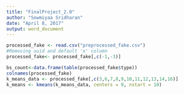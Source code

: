 ```yaml
---
title: "FinalProject_2.0"
author: "Sowmiyaa Sridharan"
date: "April 8, 2017"
output: word_document
---
```


```r
processed_fake <- read.csv("preprocessed_fake.csv")
#Removing uuid and default 'x' column
processed_fake<- processed_fake[,c(-1,-3)]

bs_count<-data.frame(table(processed_fake$type))
colnames(processed_fake)
k_means_data <- processed_fake[,c(3,6,7,8,9,10,11,12,13,14,16)]
k_means <- kmeans(k_means_data, centers = 9, nstart = 10)




```

